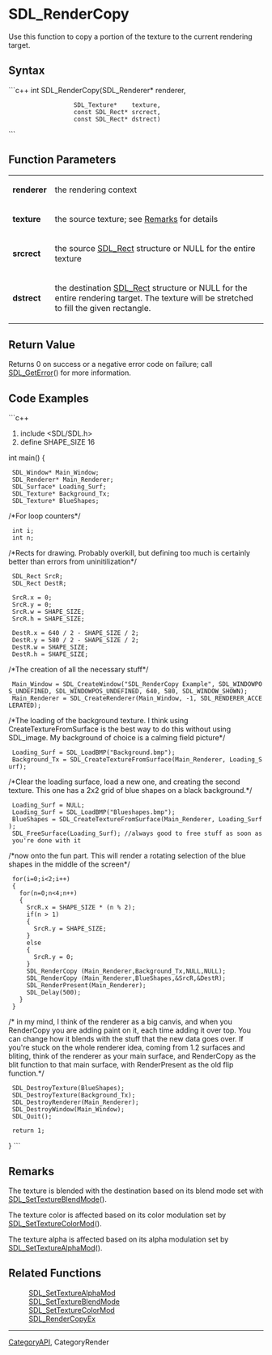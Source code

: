 <!-- pragma section-numbers off -->
<!-- pragma disable-camelcase -->
= SDL_RenderCopy =
Use this function to copy a portion of the texture to the current rendering target.


== Syntax ==
```c++
int SDL_RenderCopy(SDL_Renderer*   renderer,
                   SDL_Texture*    texture,
                   const SDL_Rect* srcrect,
                   const SDL_Rect* dstrect)
```
== Function Parameters ==
{|
|'''renderer''' 
|the rendering context 
|-
|'''texture''' 
|the source texture; see [[#Remarks|Remarks]] for details 
|-
|'''srcrect''' 
|the source [[SDL_Rect]] structure or NULL for the entire texture 
|-
|'''dstrect''' 
|the destination [[SDL_Rect]] structure or NULL for the entire rendering target.  The texture will be stretched to fill the given rectangle. 
|}


== Return Value ==
Returns 0 on success or a negative error code on failure; call [[SDL_GetError]]() for more information.

== Code Examples ==
```c++

#include <SDL/SDL.h>
#define SHAPE_SIZE 16

int main()
{
  SDL_Window* Main_Window;
  SDL_Renderer* Main_Renderer;
  SDL_Surface* Loading_Surf;
  SDL_Texture* Background_Tx;
  SDL_Texture* BlueShapes;


/*For loop counters*/
  int i;
  int n;


/*Rects for drawing. Probably overkill, but defining too much is certainly better than errors from uninitilization*/
  SDL_Rect SrcR;
  SDL_Rect DestR;


  SrcR.x = 0;
  SrcR.y = 0;
  SrcR.w = SHAPE_SIZE;
  SrcR.h = SHAPE_SIZE;


  DestR.x = 640 / 2 - SHAPE_SIZE / 2;
  DestR.y = 580 / 2 - SHAPE_SIZE / 2;
  DestR.w = SHAPE_SIZE;
  DestR.h = SHAPE_SIZE;


/*The creation of all the necessary stuff*/
  Main_Window = SDL_CreateWindow("SDL_RenderCopy Example", SDL_WINDOWPOS_UNDEFINED, SDL_WINDOWPOS_UNDEFINED, 640, 580, SDL_WINDOW_SHOWN);
  Main_Renderer = SDL_CreateRenderer(Main_Window, -1, SDL_RENDERER_ACCELERATED);


/*The loading of the background texture. I think using CreateTextureFromSurface
is the best way to do this without using SDL_image. My background of choice is a calming field picture*/
  Loading_Surf = SDL_LoadBMP("Background.bmp");
  Background_Tx = SDL_CreateTextureFromSurface(Main_Renderer, Loading_Surf);


/*Clear the loading surface, load a new one, and creating the second texture.
This one has a 2x2 grid of blue shapes on a black background.*/
  Loading_Surf = NULL;
  Loading_Surf = SDL_LoadBMP("Blueshapes.bmp");
  BlueShapes = SDL_CreateTextureFromSurface(Main_Renderer, Loading_Surf);
  SDL_FreeSurface(Loading_Surf); //always good to free stuff as soon as you're done with it


/*now onto the fun part. This will render a rotating selection of the blue shapes in the middle of the screen*/
  for(i=0;i<2;i++)
  {
    for(n=0;n<4;n++)
    {
      SrcR.x = SHAPE_SIZE * (n % 2);
      if(n > 1)
      {
        SrcR.y = SHAPE_SIZE;
      }
      else
      {
        SrcR.y = 0;
      }
      SDL_RenderCopy (Main_Renderer,Background_Tx,NULL,NULL);
      SDL_RenderCopy (Main_Renderer,BlueShapes,&SrcR,&DestR);
      SDL_RenderPresent(Main_Renderer);
      SDL_Delay(500);
    }
  }


/* in my mind, I think of the renderer as a big canvis, and when you RenderCopy you are adding paint on it, each time adding it over top. You can change how it blends with the stuff that the new data goes over. If you're stuck on the whole renderer idea, coming from 1.2 surfaces and bliting, think of the renderer as your main surface, and RenderCopy as the blit function to that main surface, with RenderPresent as the old flip function.*/


  SDL_DestroyTexture(BlueShapes);
  SDL_DestroyTexture(Background_Tx);
  SDL_DestroyRenderer(Main_Renderer);
  SDL_DestroyWindow(Main_Window);
  SDL_Quit();


  return 1;
}
```
== Remarks ==
The texture is blended with the destination based on its blend mode set with [[SDL_SetTextureBlendMode]]().

The texture color is affected based on its color modulation set by [[SDL_SetTextureColorMod]]().

The texture alpha is affected based on its alpha modulation set by [[SDL_SetTextureAlphaMod]]().

== Related Functions ==
: [[SDL_SetTextureAlphaMod]]
: [[SDL_SetTextureBlendMode]]
: [[SDL_SetTextureColorMod]]
: [[SDL_RenderCopyEx]]

----

[[CategoryAPI]], CategoryRender
